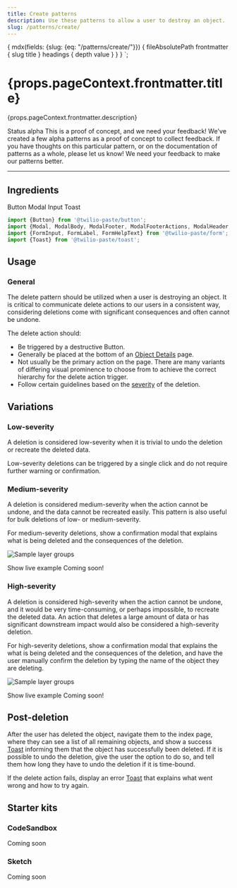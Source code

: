 ```yaml
---
title: Create patterns
description: Use these patterns to allow a user to destroy an object.
slug: /patterns/create/
---
```



  {
    mdx(fields: {slug: {eq: "/patterns/create/"}}) {
      fileAbsolutePath
      frontmatter {
        slug
        title
      }
      headings {
        depth
        value
      }
    }
  }
`;

<content>

<h1>{props.pageContext.frontmatter.title}</h1>

<Paragraph>{props.pageContext.frontmatter.description}</Paragraph>

<Box as="dl" display="flex">
  <Text as="dt" color="colorTextWeak" lineHeight="lineHeight30">
    <Box width="size10">
      Status
    </Box>
  </Text>
  <Text as="dd">
    alpha
  </Text>
</Box>

<Callout variant="warning">
  <CalloutTitle>This is a proof of concept, and we need your feedback!</CalloutTitle>
  <CalloutText>
    We've created a few alpha patterns as a proof of concept to collect feedback. If you have thoughts on this particular pattern, or on the documentation of patterns as a whole, please <Anchor href="https://forms.gle/BzeekGGXd2uL6U7Z9">let us know</Anchor>! We need your feedback to make our patterns better.
  </CalloutText>
</Callout>

</content>

---

<contentwrapper>

<PageAside data={props.data.mdx} />

<content>

## Ingredients

<Grid gutter="space30" marginBottom="space80">
  <Column>
    <Card>
      <Heading as="h3" variant="heading40" marginBottom="space0">
        <Anchor href="../components/button">
          Button
        </Anchor>
      </Heading>
    </Card>
  </Column>
  <Column>
    <Card>
      <Heading as="h3" variant="heading40" marginBottom="space0">
        <Anchor href="../components/Modal">
          Modal
        </Anchor>
      </Heading>
    </Card>
  </Column>
  <Column>
    <Card>
      <Heading as="h3" variant="heading40" marginBottom="space0">
        <Anchor href="../components/input">
          Input
        </Anchor>
      </Heading>
    </Card>
  </Column>
  <Column>
    <Card>
      <Heading as="h3" variant="heading40" marginBottom="space0">
        <Anchor href="../components/toast">
          Toast
        </Anchor>
      </Heading>
    </Card>
  </Column>
</Grid>

```jsx
import {Button} from '@twilio-paste/button';
import {Modal, ModalBody, ModalFooter, ModalFooterActions, ModalHeader, ModalHeading} from '@twilio-paste/modal';
import {FormInput, FormLabel, FormHelpText} from '@twilio-paste/form';
import {Toast} from '@twilio-paste/toast';
```

## Usage

### General

The delete pattern should be utilized when a user is destroying an object. It is critical to communicate delete actions to our users in a consistent way, considering deletions come with significant consequences and often cannot be undone.

The delete action should:
- Be triggered by a destructive Button.
- Generally be placed at the bottom of an [Object Details](/patterns/object-details) page.
- Not usually be the primary action on the page. There are many variants of differing visual prominence to choose from to achieve the correct hierarchy for the delete action trigger.
- Follow certain guidelines based on the [severity](#variations) of the deletion.

## Variations

### Low-severity

A deletion is considered low-severity when it is trivial to undo the deletion or recreate the deleted data.

Low-severity deletions can be triggered by a single click and do not require further warning or confirmation.

### Medium-severity

A deletion is considered medium-severity when the action cannot be undone, and the data cannot be recreated easily. This pattern is also useful for bulk deletions of low- or medium-severity.

For medium-severity deletions, show a confirmation modal that explains what is being deleted and the consequences of the deletion.

![Sample layer groups](../../../assets/images/patterns/delete-medium-severity.png)

<Box marginBottom="space80">
  <Disclosure>
    <DisclosureHeading as="h5" variant="heading50">
      Show live example
    </DisclosureHeading>
    <DisclosureContent>
      Coming soon!
    </DisclosureContent>
  </Disclosure>
</Box>

### High-severity

A deletion is considered high-severity when the action cannot be undone, and it would be very time-consuming, or perhaps impossible, to recreate the deleted data. An action that deletes a large amount of data or has significant downstream impact would also be considered a high-severity deletion.

For high-severity deletions, show a confirmation modal that explains the what is being deleted and the consequences of the deletion, and have the user manually confirm the deletion by typing the name of the object they are deleting.

![Sample layer groups](../../../assets/images/patterns/delete-high-severity.png)

<Box marginBottom="space80">
  <Disclosure>
    <DisclosureHeading as="h5" variant="heading50">
      Show live example
    </DisclosureHeading>
    <DisclosureContent>
      Coming soon!
    </DisclosureContent>
  </Disclosure>
</Box>

## Post-deletion

After the user has deleted the object, navigate them to the index page, where they can see a list of all remaining objects, and show a success [Toast](../components/toast) informing them that the object has successfully been deleted. If it is possible to undo the deletion, give the user the option to do so, and tell them how long they have to undo the deletion if it is time-bound.

If the delete action fails, display an error [Toast](../components/toast) that explains what went wrong and how to try again.

## Starter kits

### CodeSandbox

Coming soon

### Sketch

Coming soon

</content>

</contentwrapper>
